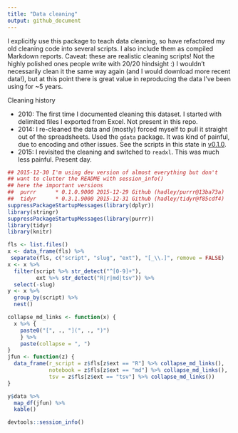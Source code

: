 ```yaml
---
title: "Data cleaning"
output: github_document
---
```


I explicitly use this package to teach data cleaning, so have refactored my old cleaning code into several scripts. I also include them as compiled Markdown reports. Caveat: these are realistic cleaning scripts! Not the highly polished ones people write with 20/20 hindsight :) I wouldn't necessarily clean it the same way again (and I would download more recent data!), but at this point there is great value in reproducing the data I've been using for ~5 years.

Cleaning history
  
  * 2010: The first time I documented cleaning this dataset. I started with
  delimited files I exported from Excel. Not present in this repo.
  * 2014: I re-cleaned the data and (mostly) forced myself to pull it straight
  out of the spreadsheets. Used the `gdata` package. It was kind of painful, due to encoding and other issues. See the scripts in this state in [v0.1.0](https://github.com/jennybc/gapminder/tree/v0.1.0/data-raw).
  * 2015: I revisited the cleaning and switched to `readxl`. This was much less painful. Present day.

```r
## 2015-12-30 I'm using dev version of almost everything but don't
## want to clutter the README with session_info()
## here the important versions
##  purrr      * 0.1.0.9000 2015-12-29 Github (hadley/purrr@13ba73a)   
##  tidyr      * 0.3.1.9000 2015-12-31 Github (hadley/tidyr@f85cdf4) 
suppressPackageStartupMessages(library(dplyr))
library(stringr)
suppressPackageStartupMessages(library(purrr))
library(tidyr)
library(knitr)

fls <- list.files()
x <- data_frame(fls) %>%
 separate(fls, c("script", "slug", "ext"), "[_\\.]", remove = FALSE)
x <- x %>% 
  filter(script %>% str_detect("^[0-9]+"),
         ext %>% str_detect("R|r|md|tsv")) %>% 
  select(-slug)
y <- x %>%
  group_by(script) %>% 
  nest()

collapse_md_links <- function(x) {
  x %>% {
    paste0("[", ., "](", ., ")")
    } %>% 
    paste(collapse = ", ")
}
jfun <- function(z) {
  data_frame(r_script = z$fls[z$ext == "R"] %>% collapse_md_links(),
             notebook = z$fls[z$ext == "md"] %>% collapse_md_links(),
             tsv = z$fls[z$ext == "tsv"] %>% collapse_md_links())
}

y$data %>% 
  map_df(jfun) %>% 
  kable()
```

```r
devtools::session_info()
```

